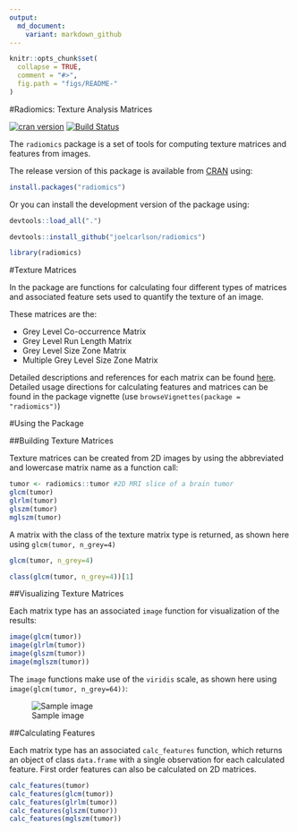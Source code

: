 ```yaml
---
output:
  md_document:
    variant: markdown_github
---
```


```r
knitr::opts_chunk$set(
  collapse = TRUE,
  comment = "#>",
  fig.path = "figs/README-"
)
```

#Radiomics: Texture Analysis Matrices

[![cran version](http://www.r-pkg.org/badges/version/radiomics)](http://cran.rstudio.com/web/packages/radiomics)
[![Build Status](https://travis-ci.org/joelcarlson/radiomics.svg?branch=master)](https://travis-ci.org/joelcarlson/radiomics)

The `radiomics` package is a set of tools for computing texture matrices and features from images. 

The release version of this package is available from [CRAN](https://cran.r-project.org/web/packages/radiomics/index.html) using:

```r
install.packages("radiomics")
```

Or you can install the development version of the package using:

```r
devtools::load_all(".")
```
```r
devtools::install_github("joelcarlson/radiomics")

library(radiomics)
```

#Texture Matrices

In the package are functions for calculating four different types of matrices and associated feature sets used to quantify the texture of an image. 

These matrices are the:

  - Grey Level Co-occurrence Matrix
  - Grey Level Run Length Matrix
  - Grey Level Size Zone Matrix
  - Multiple Grey Level Size Zone Matrix

Detailed descriptions and references for each matrix can be found [here](http://joelcarlson.me/2015/07/10/radiomics-package/). 
Detailed usage directions for calculating features and matrices can be found in the package vignette (use `browseVignettes(package = "radiomics")`)

#Using the Package

##Building Texture Matrices

Texture matrices can be created from 2D images by using the abbreviated and lowercase matrix name as a function call:

```r
tumor <- radiomics::tumor #2D MRI slice of a brain tumor
glcm(tumor)
glrlm(tumor)
glszm(tumor)
mglszm(tumor)
```

A matrix with the class of the texture matrix type is returned, as shown here using `glcm(tumor, n_grey=4)`

```r
glcm(tumor, n_grey=4)
```
```r
class(glcm(tumor, n_grey=4))[1]
```


##Visualizing Texture Matrices

Each matrix type has an associated `image` function for visualization of the results:

```r
image(glcm(tumor))
image(glrlm(tumor))
image(glszm(tumor))
image(mglszm(tumor))
```

The `image` functions make use of the `viridis` scale, as shown here using `image(glcm(tumor, n_grey=64))`:

![Sample image](https://raw.githubusercontent.com/joelcarlson/radiomics/master/figs/README-tumorglcm-1.png)


##Calculating Features

Each matrix type has an associated `calc_features` function, which returns an object of class `data.frame` with a single observation for each calculated feature. First order features can also be calculated on 2D matrices.

```r
calc_features(tumor)
calc_features(glcm(tumor))
calc_features(glrlm(tumor))
calc_features(glszm(tumor))
calc_features(mglszm(tumor))
```



